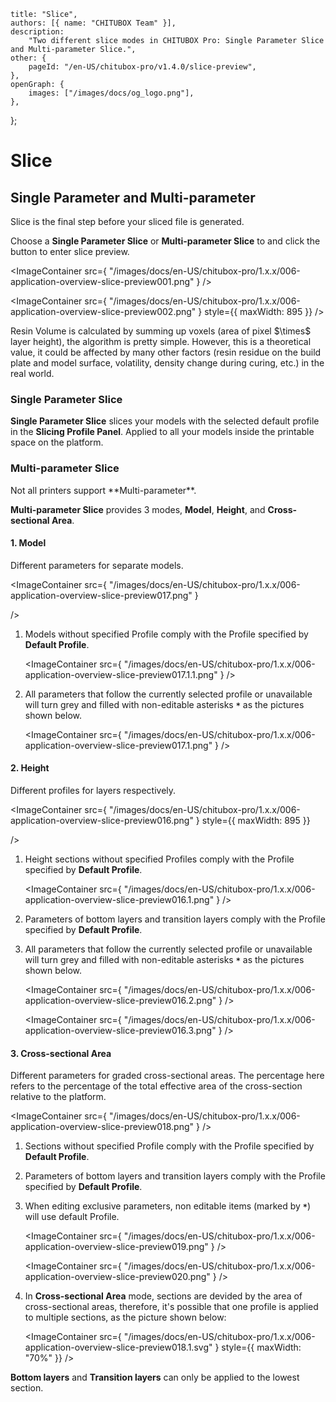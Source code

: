 	title: "Slice",
	authors: [{ name: "CHITUBOX Team" }],
	description:
		"Two different slice modes in CHITUBOX Pro: Single Parameter Slice and Multi-parameter Slice.",
	other: {
		pageId: "/en-US/chitubox-pro/v1.4.0/slice-preview",
	},
	openGraph: {
		images: ["/images/docs/og_logo.png"],
	},
};

# Slice

## Single Parameter and Multi-parameter

Slice is the final step before your sliced file is generated.

Choose a **Single Parameter Slice** or **Multi-parameter Slice** to and click the button to enter slice preview.

<ImageContainer
	src={
		"/images/docs/en-US/chitubox-pro/1.x.x/006-application-overview-slice-preview001.png"
	}
/>

<ImageContainer
	src={
		"/images/docs/en-US/chitubox-pro/1.x.x/006-application-overview-slice-preview002.png"
	}
	style={{ maxWidth: 895 }}
/>

<Admonition type="note">
	Resin Volume is calculated by summing up voxels (area of pixel $\times$
	layer height), the algorithm is pretty simple. However, this is a
	theoretical value, it could be affected by many other factors (resin residue
	on the build plate and model surface, volatility, density change during
	curing, etc.) in the real world.
</Admonition>

### Single Parameter Slice

**Single Parameter Slice** slices your models with the selected default profile in the **Slicing Profile Panel**. Applied to all your models inside the printable space on the platform.

### Multi-parameter Slice

<Admonition type="note">
	Not all printers support **Multi-parameter**.
</Admonition>

**Multi-parameter Slice** provides 3 modes, **Model**, **Height**, and **Cross-sectional Area**.

#### 1. Model

Different parameters for separate models. <br />

<ImageContainer
    src={
    	"/images/docs/en-US/chitubox-pro/1.x.x/006-application-overview-slice-preview017.png"
    }

/>

1.  Models without specified Profile comply with the Profile specified by **Default Profile**.

    <ImageContainer
    	src={
    		"/images/docs/en-US/chitubox-pro/1.x.x/006-application-overview-slice-preview017.1.1.png"
    	}
    />

1.  All parameters that follow the currently selected profile or unavailable will turn grey and filled with non-editable asterisks **`*`** as the pictures shown below.

    <ImageContainer
    	src={
    		"/images/docs/en-US/chitubox-pro/1.x.x/006-application-overview-slice-preview017.1.png"
    	}
    />

#### 2. Height

Different profiles for layers respectively.

<ImageContainer
    src={
    	"/images/docs/en-US/chitubox-pro/1.x.x/006-application-overview-slice-preview016.png"
    }
    style={{ maxWidth: 895 }}

/>

1.  Height sections without specified Profiles comply with the Profile specified by **Default Profile**.

    <ImageContainer
    	src={
    		"/images/docs/en-US/chitubox-pro/1.x.x/006-application-overview-slice-preview016.1.png"
    	}
    />

1.  Parameters of bottom layers and transition layers comply with the Profile specified by **Default Profile**.

1.  All parameters that follow the currently selected profile or unavailable will turn grey and filled with non-editable asterisks **`*`** as the pictures shown below.

    <ImageContainer
    	src={
    		"/images/docs/en-US/chitubox-pro/1.x.x/006-application-overview-slice-preview016.2.png"
    	}
    />

    <ImageContainer
    	src={
    		"/images/docs/en-US/chitubox-pro/1.x.x/006-application-overview-slice-preview016.3.png"
    	}
    />

#### 3. Cross-sectional Area

Different parameters for graded cross-sectional areas. The percentage here refers to the percentage of the total effective area of the cross-section relative to the platform.

<ImageContainer
	src={
		"/images/docs/en-US/chitubox-pro/1.x.x/006-application-overview-slice-preview018.png"
	}
/>

1. Sections without specified Profile comply with the Profile specified by **Default Profile**.

1. Parameters of bottom layers and transition layers comply with the Profile specified by **Default Profile**.

1. When editing exclusive parameters, non editable items (marked by **`*`**) will use default Profile.

    <ImageContainer
    	src={
    		"/images/docs/en-US/chitubox-pro/1.x.x/006-application-overview-slice-preview019.png"
    	}
    />

    <ImageContainer
    	src={
    		"/images/docs/en-US/chitubox-pro/1.x.x/006-application-overview-slice-preview020.png"
    	}
    />

1. In **Cross-sectional Area** mode, sections are devided by the area of cross-sectional areas, therefore, it's possible that one profile is applied to multiple sections, as the picture shown below:

    <ImageContainer
    	src={
    		"/images/docs/en-US/chitubox-pro/1.x.x/006-application-overview-slice-preview018.1.svg"
    	}
    	style={{ maxWidth: "70%" }}
    />

**Bottom layers** and **Transition layers** can only be applied to the lowest section.
